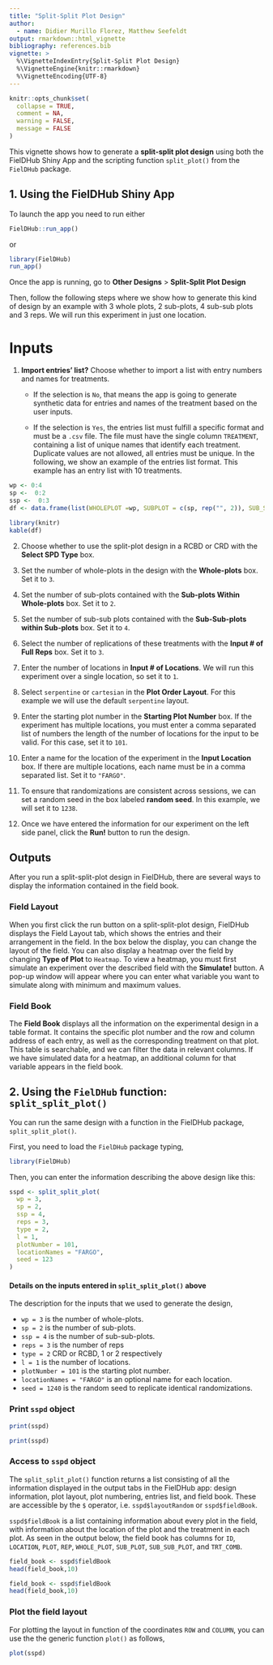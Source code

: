 ```yaml
---
title: "Split-Split Plot Design"
author: 
  - name: Didier Murillo Florez, Matthew Seefeldt
output: rmarkdown::html_vignette
bibliography: references.bib
vignette: >
  %\VignetteIndexEntry{Split-Split Plot Design}
  %\VignetteEngine{knitr::rmarkdown}
  %\VignetteEncoding{UTF-8}
---
```


```r
knitr::opts_chunk$set(
  collapse = TRUE,
  comment = NA,
  warning = FALSE, 
  message = FALSE
)
```

This vignette shows how to generate a **split-split plot design** using both the FielDHub Shiny App and the scripting function `split_plot()` from the `FielDHub` package.

## 1. Using the FielDHub Shiny App

To launch the app you need to run either

```r
FielDHub::run_app()
```

or

```r
library(FielDHub)
run_app()
```

Once the app is running, go to **Other Designs** > **Split-Split Plot Design**

Then, follow the following steps where we show how to generate this kind of design by an example with 3 whole plots, 2 sub-plots, 4 sub-sub plots and 3 reps. We will run this experiment in just one location.

# Inputs

1. **Import entries' list?** Choose whether to import a list with entry numbers and names for treatments.
    * If the selection is `No`, that means the app is going to generate synthetic data for entries and names of the treatment based on the user inputs.

    * If the selection is `Yes`, the entries list must fulfill a specific format and must be a `.csv` file. The file must have the single column `TREATMENT`, containing a list of unique names that identify each treatment. Duplicate values are not allowed, all entries must be unique. In the following, we show an example of the entries list format. This example has an entry list with 10 treatments. 

```r
wp <- 0:4
sp <-  0:2
ssp <-  0:3
df <- data.frame(list(WHOLEPLOT =wp, SUBPLOT = c(sp, rep("", 2)), SUB_SUB_PLOT = c(ssp, rep("", 1))))
```

```r
library(knitr)
kable(df)
```

2. Choose whether to use the split-plot design in a RCBD or CRD with the **Select SPD Type** box.

3. Set the number of whole-plots in the design with the **Whole-plots** box. Set it to `3`.

4. Set the number of sub-plots contained with the **Sub-plots Within Whole-plots** box. Set it to `2`.

5. Set the number of sub-sub plots contained with the **Sub-Sub-plots within Sub-plots** box. Set it to `4`.

6. Select the number of replications of these treatments with the **Input # of Full Reps** box. Set it to `3`.

7. Enter the number of locations in **Input # of Locations**. We will run this experiment over a single location, so set it to `1`.

8. Select `serpentine` or `cartesian` in the **Plot Order Layout**. For this example we will use the default `serpentine` layout.

9. Enter the starting plot number in the **Starting Plot Number** box. If the experiment has multiple locations, you must enter a comma separated list of numbers the length of the number of locations for the input to be valid. For this case, set it to `101`.

10. Enter a name for the location of the experiment in the **Input Location** box. If there are multiple locations, each name must be in a comma separated list. Set it to `"FARGO"`.

11. To ensure that randomizations are consistent across sessions, we can set a random seed in the box labeled **random seed**. In this example, we will set it to `1238`. 

12. Once we have entered the information for our experiment on the left side panel, click the **Run!** button to run the design. 

## Outputs

After you run a split-split-plot design in FielDHub, there are several ways to display the information contained in the field book. 

### Field Layout

When you first click the run button on a split-split-plot design, FielDHub displays the Field Layout tab, which shows the entries and their arrangement in the field. In the box below the display, you can change the layout of the field. 
You can also display a heatmap over the field by changing **Type of Plot** to `Heatmap`. To view a heatmap, you must first simulate an experiment over the described field with the **Simulate!** button. A pop-up window will appear where you can enter what variable you want to simulate along with minimum and maximum values. 

### Field Book

The **Field Book** displays all the information on the experimental design in a table format. It contains the specific plot number and the row and column address of each entry, as well as the corresponding treatment on that plot. This table is searchable, and we can filter the data in relevant columns. If we have simulated data for a heatmap, an additional column for that variable appears in the field book. 

## 2. Using the `FielDHub` function: `split_split_plot()`

You can run the same design with a function in the FielDHub package, `split_split_plot()`.

First, you need to load the `FielDHub` package typing,

```r
library(FielDHub)
```

Then, you can enter the information describing the above design like this:

```r
sspd <- split_split_plot(
  wp = 3, 
  sp = 2,  
  ssp = 4,  
  reps = 3,  
  type = 2,   
  l = 1, 
  plotNumber = 101,
  locationNames = "FARGO",
  seed = 123
)
```

#### Details on the inputs entered in `split_split_plot()` above

The description for the inputs that we used to generate the design,

*   `wp = 3` is the number of whole-plots.
*   `sp = 2` is the number of sub-plots.
*   `ssp = 4` is the number of sub-sub-plots.
*   `reps = 3` is the number of reps
*   `type = 2` CRD or RCBD, 1 or 2 respectively
*   `l = 1` is the number of locations.
*   `plotNumber = 101` is the starting plot number.
*   `locationNames = "FARGO"` is an optional name for each location.
*   `seed = 1240` is the random seed to replicate identical randomizations.

### Print `sspd` object

```r
print(sspd)
```

```r
print(sspd)
```

### Access to `sspd` object

The `split_split_plot()` function returns a list consisting of all the information displayed in the output tabs in the FielDHub app: design information, plot layout, plot numbering, entries list, and field book. These are accessible by the `$` operator, i.e. `sspd$layoutRandom` or `sspd$fieldBook`. 

`sspd$fieldBook` is a list containing information about every plot in the field, with information about the location of the plot and the treatment in each plot. As seen in the output below, the field book has columns for `ID`, `LOCATION`, `PLOT`, `REP`, `WHOLE_PLOT`, `SUB_PLOT`, `SUB_SUB_PLOT`, and `TRT_COMB`.

```r
field_book <- sspd$fieldBook
head(field_book,10)
```

```r
field_book <- sspd$fieldBook
head(field_book,10)
```

### Plot the field layout

For plotting the layout in function of the coordinates `ROW` and `COLUMN`, you can use the the generic function `plot()` as follows,

```r
plot(sspd)
```

<br>
<br>
<br>
